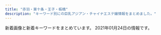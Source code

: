 ```yaml
---
title: "赤羽・東十条・王子・板橋"
description: "キーワード別にの巨乳アジアン・チャイナエステ嬢情報をまとめました。"
---
```


新着画像と新着キーワードをまとめています。
2021年01月24日の情報です。

<DmmAffiliateIns />
<KeywordTable
  shops={
    [
    {
        "keywords": {},
        "station": "JR\u8d64\u7fbd\u99c5\u5357\u53e3",
        "name": "Flower",
        "img_links": [
            "http://flower.este88.com/i/images/access6.jpg",
            "http://flower.este88.com/i/images/access7.jpg",
            "http://flower.este88.com/gals/erika1.jpg",
            "http://flower.este88.com/images/kp01.jpg",
            "http://flower.este88.com/i/images/access2.jpg",
            "http://flower.este88.com/gals/moe1.jpg",
            "http://flower.este88.com/gals/riri1.jpg",
            "http://flower.este88.com/gals/emi1.jpg",
            "http://flower.este88.com/images/m05.jpg",
            "http://flower.este88.com/images/m01.jpg",
            "http://flower.este88.com/images/img1.jpg",
            "http://flower.este88.com/images/dot.png",
            "http://flower.este88.com/images/m02.jpg",
            "http://flower.este88.com/i/images/access3.jpg",
            "http://flower.este88.com/gals/yuuna1.jpg",
            "http://flower.este88.com/images/m03.jpg",
            "http://flower.este88.com/i/images/access1.jpg",
            "http://flower.este88.com/images/m04.jpg",
            "http://flower.este88.com/i/images/access5.jpg",
            "http://flower.este88.com/gals/haruka1.jpg",
            "http://flower.este88.com/i/images/access4.jpg"
        ],
        "url": "http://flower.este88.com/"
    },
    {
        "url": "https://higashijujo-mensesthe.com/",
        "img_links": [
            "https://higashijujo-mensesthe.com/staff/kimi-s1.jpg",
            "https://higashijujo-mensesthe.com/images/main-sp.jpg",
            "https://higashijujo-mensesthe.com/2019/08/22/runa-s1.jpg",
            "https://higashijujo-mensesthe.com/room/room-l2.jpg",
            "https://higashijujo-mensesthe.com/menu/friend.png",
            "https://higashijujo-mensesthe.com/images/main1.jpg",
            "https://higashijujo-mensesthe.com/2019/08/23/satomi-s1.jpg",
            "https://higashijujo-mensesthe.com/room/esthe3.jpg",
            "https://higashijujo-mensesthe.com/staff/lime-l1.jpg",
            "https://higashijujo-mensesthe.com/images/footer-l.png",
            "https://higashijujo-mensesthe.com/menu/info.png",
            "https://higashijujo-mensesthe.com/button/home.png",
            "https://higashijujo-mensesthe.com/images/camp.jpg",
            "https://higashijujo-mensesthe.com/button/staff.png",
            "https://higashijujo-mensesthe.com/room/esthe1.jpg",
            "https://higashijujo-mensesthe.com/2019/10/21/rika-s1.jpg",
            "https://higashijujo-mensesthe.com/icon/line.png",
            "https://higashijujo-mensesthe.com/icon/twitter.png",
            "https://higashijujo-mensesthe.com/images/footer-r.png",
            "https://higashijujo-mensesthe.com/room/room-l3.jpg",
            "https://higashijujo-mensesthe.com/room/esthe2.jpg",
            "https://higashijujo-mensesthe.com/room/room-l4.jpg",
            "https://higashijujo-mensesthe.com/images/flower.png",
            "https://higashijujo-mensesthe.com/menu/gallery.png",
            "https://higashijujo-mensesthe.com/2020/02/29/lime-s1.jpg",
            "https://higashijujo-mensesthe.com/staff/runa-s1.jpg",
            "https://higashijujo-mensesthe.com/staff/rika-s1.jpg",
            "https://higashijujo-mensesthe.com/2019/08/10/kimi-s1.jpg",
            "https://higashijujo-mensesthe.com/staff/lime-s1.jpg",
            "https://higashijujo-mensesthe.com/staff/kimi-l1.jpg",
            "https://higashijujo-mensesthe.com/button/blog.png",
            "https://higashijujo-mensesthe.com/menu/home.png",
            "https://higashijujo-mensesthe.com/staff/satomi-l1.jpg",
            "https://higashijujo-mensesthe.com/images/header3.png",
            "https://higashijujo-mensesthe.com/images/qrcode.png",
            "https://higashijujo-mensesthe.com/images/clear.png",
            "https://higashijujo-mensesthe.com/room/room-l1.jpg",
            "https://higashijujo-mensesthe.com/icon/facebook.png",
            "https://higashijujo-mensesthe.com/staff/rika-l1.jpg",
            "https://higashijujo-mensesthe.com/icon/yelp.png",
            "https://higashijujo-mensesthe.com/staff/runa-l1.jpg",
            "https://higashijujo-mensesthe.com/staff/satomi-s1.jpg",
            "https://higashijujo-mensesthe.com/staff/kimi-l2.jpg",
            "https://higashijujo-mensesthe.com/staff/kimi-s2.jpg",
            "https://higashijujo-mensesthe.com/menu/blog.png"
        ],
        "keywords": {},
        "name": "Love Sea",
        "station": "JR\u6771\u5341\u6761\u99c5\u5317\u53e3"
    },
    {
        "name": "GOOD TIME",
        "station": "\u8d64\u7fbd\u5ca9\u6df5\u99c52\u756a\u51fa\u53e3",
        "keywords": {
            "D": 4,
            "87": 4
        },
        "url": "http://www.goodtime.iesjp.com/",
        "img_links": [
            "http://www.goodtime.iesjp.com/images/m-yejiao.jpg",
            "http://www.goodtime.iesjp.com/images/m-top-right04.jpg",
            "http://www.goodtime.iesjp.com/photo_news/upimg/39901600bd6533312b_0.jpg",
            "http://www.goodtime.iesjp.com/images/m-top-right02.jpg",
            "http://www.goodtime.iesjp.com/images/m-top-right03.jpg",
            "http://www.goodtime.iesjp.com/images/m-top-right01.jpg",
            "http://www.goodtime.iesjp.com/images/top-left01.jpg",
            "http://www.goodtime.iesjp.com/images/m-head.jpg",
            "http://www.goodtime.iesjp.com/images/m-top03.jpg",
            "http://www.goodtime.iesjp.com/images/m-left.jpg",
            "http://www.goodtime.iesjp.com/files/003.jpg",
            "http://www.goodtime.iesjp.com/files/002.jpg",
            "http://www.goodtime.iesjp.com/images/m-top02.jpg",
            "http://www.goodtime.iesjp.com/images/call.png",
            "http://www.goodtime.iesjp.com/images/m-right.jpg"
        ]
    },
    {
        "img_links": [
            "http://ka-en.work/img/botton4.jpg",
            "http://ka-en.work/sp/img/info.jpg",
            "http://ka-en.work/sp/img/t-t.jpg",
            "http://ka-en.work/img/st3.jpg",
            "http://ka-en.work/img/st2.jpg",
            "http://ka-en.work/sp/img/st9.jpg",
            "http://ka-en.work/sp/img/st6.jpg",
            "http://ka-en.work/img/s2.jpg",
            "http://ka-en.work/img/st8.jpg",
            "http://ka-en.work/sp/img/acc5.jpg",
            "http://ka-en.work/img/st7.jpg",
            "http://ka-en.work/sp/img/st8.jpg",
            "http://ka-en.work/sp/img/acc3.jpg",
            "http://ka-en.work/sp/img/cam.jpg",
            "http://ka-en.work/img/botton6.jpg",
            "http://ka-en.work/img/botton.jpg",
            "http://ka-en.work/img/foot.jpg",
            "http://ka-en.work/img/s10.jpg",
            "http://ka-en.work/sp/img/t-s.jpg",
            "http://ka-en.work/img/fla-3.jpg",
            "http://ka-en.work/img/acc5.jpg",
            "http://ka-en.work/sp/img/add.jpg",
            "http://ka-en.work/sp/img/st10.jpg",
            "http://ka-en.work/sp/img/t-r.jpg",
            "http://ka-en.work/sp/img/st4.jpg",
            "http://ka-en.work/img/acc3.jpg",
            "http://ka-en.work/img/acc1.jpg",
            "http://ka-en.work/img/botton2.jpg",
            "http://ka-en.work/sp/img/time.jpg",
            "http://ka-en.work/sp/img/st2.jpg",
            "http://ka-en.work/img/botton5.jpg",
            "http://ka-en.work/sp/img/st3.jpg",
            "http://ka-en.work/sp/img/t-a.jpg",
            "http://ka-en.work/sp/img/tit.jpg",
            "http://ka-en.work/sp/img/sys.jpg",
            "http://ka-en.work/sp/img/acc4.jpg",
            "http://ka-en.work/sp/img/p-6.jpg",
            "http://ka-en.work/sp/img/tel.jpg",
            "http://ka-en.work/img/mo.png",
            "http://ka-en.work/img/s6.jpg",
            "http://ka-en.work/sp/img/botton.jpg",
            "http://ka-en.work/sp/img/st1.jpg",
            "http://ka-en.work/img/st9.jpg",
            "http://ka-en.work/sp/img/p-10.jpg",
            "http://ka-en.work/sp/img/t-o.jpg",
            "http://ka-en.work/img/st1.jpg",
            "http://ka-en.work/img/acc4.jpg",
            "http://ka-en.work/img/botton3.jpg",
            "http://ka-en.work/img/head.jpg",
            "http://ka-en.work/sp/img/pic.jpg",
            "http://ka-en.work/sp/img/pc.jpg",
            "http://ka-en.work/img/fla-2.jpg",
            "http://ka-en.work/sp/img/acc1.jpg",
            "http://ka-en.work/img/acc2.jpg",
            "http://ka-en.work/img/s4.jpg",
            "http://ka-en.work/sp/img/st7.jpg",
            "http://ka-en.work/sp/img/acc2.jpg",
            "http://ka-en.work/img/s9.jpg",
            "http://ka-en.work/sp/img/kanban.jpg",
            "http://ka-en.work/img/s7.jpg",
            "http://ka-en.work/img/s3.jpg",
            "http://ka-en.work/img/st6.jpg",
            "http://ka-en.work/img/fla-1.jpg",
            "http://ka-en.work/img/st10.jpg",
            "http://ka-en.work/img/st4.jpg",
            "http://ka-en.work/sp/img/p-9.jpg",
            "http://ka-en.work/img/kanban.jpg"
        ],
        "station": "JR\u8d64\u7fbd\u99c5\u6771\u53e3",
        "url": "http://ka-en.work/",
        "keywords": {
            "85": 12,
            "87": 1,
            "E": 3,
            "D": 5,
            "88": 2,
            "86": 2,
            "C": 17,
            "84": 1
        },
        "name": "\u83ef\u8276"
    },
    {
        "station": "\u84ee\u6839\u99c5\u6771\u53e3",
        "name": "\u6771\u6d0b\u30de\u30c3\u30b5\u30fc\u30b8\u96c5",
        "img_links": [
            "http://www.iyashinotabi.xyz/images/top/t5.jpg",
            "http://www.iyashinotabi.xyz/images/images/index-ie_11_01.jpg",
            "http://www.iyashinotabi.xyz/images/index-ie_18.jpg",
            "http://www.iyashinotabi.xyz/images/nav/nav-job.jpg",
            "http://www.iyashinotabi.xyz/images/images/sys_06.jpg",
            "http://www.iyashinotabi.xyz/images/index-ie_22.jpg",
            "http://www.iyashinotabi.xyz/images/shop/01.jpg",
            "http://www.iyashinotabi.xyz/images/staff/yumi.jpg",
            "http://www.iyashinotabi.xyz/images/shop/02.jpg",
            "http://www.iyashinotabi.xyz/images/index-ie_10.jpg",
            "http://www.iyashinotabi.xyz/images/nav/nav-sys.jpg",
            "http://www.iyashinotabi.xyz/images/top/t6.jpg",
            "http://www.iyashinotabi.xyz/images/staff/aya.jpg",
            "http://www.iyashinotabi.xyz/images/images/index-ie_11_04.jpg",
            "http://www.iyashinotabi.xyz/images/shop/03.jpg",
            "http://www.iyashinotabi.xyz/images/nav/nav-staff.jpg",
            "http://www.iyashinotabi.xyz/images/index-ie_04.jpg",
            "http://www.iyashinotabi.xyz/images/index-ie_20.jpg",
            "http://www.iyashinotabi.xyz/images/top/t1.jpg",
            "http://www.iyashinotabi.xyz/images/index-ie_23.jpg",
            "http://www.iyashinotabi.xyz/images/images/sys_05.jpg",
            "http://www.iyashinotabi.xyz/images/staff/mika.jpg"
        ],
        "keywords": {},
        "url": "http://www.iyashinotabi.xyz/"
    },
    {
        "url": "http://prince.tyo.cm/",
        "keywords": {
            "C": 9,
            "86": 18,
            "D": 63,
            "83": 9,
            "85": 45
        },
        "img_links": [
            "http://prince.tyo.cm/images/top.jpg",
            "http://prince.tyo.cm/images/room2.jpg",
            "http://prince.tyo.cm/images/s_cautions.jpg",
            "http://prince.tyo.cm/images/s_staff.jpg",
            "http://prince.tyo.cm/images/s_info.jpg",
            "http://prince.tyo.cm/photos/sites/76/2020/10/2020101906110056.jpg",
            "http://prince.tyo.cm/photos/sites/76/2021/01/2021010702590295.jpg",
            "http://prince.tyo.cm/photos/sites/76/2020/10/2020101906110117.jpg",
            "http://prince.tyo.cm/images/s_pick.jpg",
            "http://prince.tyo.cm/photos/sites/76/2021/01/2021010702590356.jpg",
            "http://prince.tyo.cm/photos/sites/76/2020/10/2020101906110145.jpg",
            "http://prince.tyo.cm/photos/sites/76/2021/01/2021010702590166.jpg",
            "http://prince.tyo.cm/images/s_news.jpg",
            "http://prince.tyo.cm/images/mobile.jpg",
            "http://prince.tyo.cm/images/info.jpg",
            "http://prince.tyo.cm/photos/sites/76/2020/10/2020101906110029.jpg",
            "http://prince.tyo.cm/photos/sites/76/2021/01/2021010702590285.jpg",
            "http://prince.tyo.cm/images/room3.jpg",
            "http://prince.tyo.cm/images/room4.jpg",
            "http://prince.tyo.cm/images/room1.jpg"
        ],
        "name": "\u30d7\u30ea\u30f3\u30b9",
        "station": "JR\u738b\u5b50\u99c5\u5317\u53e3"
    },
    {
        "img_links": [
            "http://www.crossu.xyz/templets/default/picture/rec1.png",
            "http://www.crossu.xyz/uploads/190924/1-1Z9241056212J.jpg",
            "http://www.crossu.xyz/uploads/180620/1-1P62010193X63.jpg",
            "http://www.crossu.xyz/templets/default/picture/staff_t.jpg",
            "http://www.crossu.xyz/uploads/181211/1-1Q2111433162D.jpg",
            "http://www.crossu.xyz/uploads/191119/1-19111915043V27.jpg",
            "http://www.crossu.xyz/uploads/200528/1-20052Q52142229.jpg",
            "http://www.crossu.xyz/uploads/180621/1-1P621101232H4.jpg",
            "http://www.crossu.xyz/templets/default/picture/interior_t.jpg",
            "http://www.crossu.xyz/uploads/180620/1-1P62010154K00.png",
            "http://www.crossu.xyz/uploads/191129/1-19112914393CK.jpg",
            "http://www.crossu.xyz/templets/default/picture/head.jpg",
            "http://www.crossu.xyz/templets/default/picture/news.jpg",
            "http://www.crossu.xyz/uploads/allimg/180620/1-1P6201013133b.jpg"
        ],
        "station": "JR\u738b\u5b50\u99c5\u5317\u53e3",
        "url": "http://www.crossu.xyz/",
        "name": "\u685c\u306e\u604b",
        "keywords": {
            "\u30bb\u30af\u30b7\u30fc": 5
        }
    },
    {
        "url": "http://tenpo5.iest.info/",
        "img_links": [
            "http://tenpo5.iest.info/photos/sites/28/2020/10/2020101301474624.jpg",
            "http://tenpo5.iest.info/photos/sites/28/2020/09/2020092801272363.jpg",
            "http://tenpo5.iest.info/images/acc6.jpg",
            "http://tenpo5.iest.info/photos/sites/28/2020/08/2020082006012320.jpg",
            "http://tenpo5.iest.info/images/info.jpg",
            "http://tenpo5.iest.info/images/acc1.jpg",
            "http://tenpo5.iest.info/images/mobile.jpg",
            "http://tenpo5.iest.info/images/room2.jpg",
            "http://tenpo5.iest.info/images/s3.jpg",
            "http://tenpo5.iest.info/images/room6.jpg",
            "http://tenpo5.iest.info/images/s_news.jpg",
            "http://tenpo5.iest.info/photos/sites/28/2020/08/2020082006021860.jpg",
            "http://tenpo5.iest.info/images/acc2.jpg",
            "http://tenpo5.iest.info/images/top.jpg",
            "http://tenpo5.iest.info/images/info2.jpg",
            "http://tenpo5.iest.info/images/room4.jpg",
            "http://tenpo5.iest.info/images/s1.jpg",
            "http://tenpo5.iest.info/images/acc3.jpg",
            "http://tenpo5.iest.info/images/room1.jpg",
            "http://tenpo5.iest.info/images/room3.jpg",
            "http://tenpo5.iest.info/images/acc5.jpg",
            "http://tenpo5.iest.info/images/acc4.jpg",
            "http://tenpo5.iest.info/photos/sites/28/2020/08/2020082006024737.jpg",
            "http://tenpo5.iest.info/images/room7.jpg",
            "http://tenpo5.iest.info/photos/sites/28/2020/08/2020082006010721.jpg"
        ],
        "station": "JR\u738b\u5b50\u99c5\u5317\u53e3",
        "keywords": {
            "87": 14,
            "83": 7,
            "86": 14,
            "D": 35,
            "E": 7,
            "85": 7
        },
        "name": "\u3084\u3059\u3089\u304e"
    },
    {
        "station": "JR\u8d64\u7fbd\u99c5\u5357\u6539\u672d\u53e3(\u6771)",
        "url": "http://esthe-japan.work/flower/",
        "img_links": [
            "http://esthe-japan.work/flower/upload/202004/1588153474.png"
        ],
        "name": "FLOWER",
        "keywords": {
            "89": 3,
            "87": 3,
            "88": 3,
            "\u30bb\u30af\u30b7\u30fc": 6,
            "98": 1
        }
    },
    {
        "img_links": [
            "http://kissyourelax.xyz/uploads/190802/1-1ZP20P930U4.jpg",
            "http://kissyourelax.xyz/uploads/200929/1-200929125H1111.jpg",
            "http://kissyourelax.xyz/uploads/200812/1-200Q2125423452.jpg",
            "http://kissyourelax.xyz/uploads/191129/1-191129154603T5.jpg",
            "http://kissyourelax.xyz/uploads/190422/1-1Z42214343N22.jpg",
            "http://kissyourelax.xyz/uploads/190422/1-1Z422143352a6.jpg",
            "http://kissyourelax.xyz/uploads/190920/1-1Z9200Z645220.jpg",
            "http://kissyourelax.xyz/uploads/190712/1-1ZG2111F3448.jpg",
            "http://kissyourelax.xyz/uploads/190514/1-1Z5140R02A31.jpg",
            "http://kissyourelax.xyz/uploads/190426/1-1Z4261G221600.jpg",
            "http://kissyourelax.xyz/uploads/191213/1-1912131550052E.jpg",
            "http://kissyourelax.xyz/uploads/190625/1-1Z625203Q3N2.jpg",
            "http://kissyourelax.xyz/uploads/190422/1-1Z422144244F3.jpg",
            "http://kissyourelax.xyz/uploads/191213/1-19121315493M58.jpg",
            "http://kissyourelax.xyz/uploads/190426/1-1Z4261G1591I.jpg",
            "http://kissyourelax.xyz/img/s0.png",
            "http://kissyourelax.xyz/uploads/190802/1-1ZP20P91YN.jpg",
            "http://kissyourelax.xyz/uploads/200812/1-200Q212540D24.jpg",
            "http://kissyourelax.xyz/uploads/190712/1-1ZG2111A3147.jpg",
            "http://kissyourelax.xyz/uploads/200929/1-200929125F62K.jpg",
            "http://kissyourelax.xyz/uploads/190625/1-1Z625204313L6.jpg",
            "http://kissyourelax.xyz/uploads/190514/1-1Z5140R044351.jpg",
            "http://kissyourelax.xyz/uploads/190426/1-1Z4261G229208.jpg",
            "http://kissyourelax.xyz/img/botton.jpg"
        ],
        "keywords": {},
        "name": "Kiss you",
        "station": "JR\u8d64\u7fbd\u99c5",
        "url": "http://kissyourelax.xyz/"
    },
    {
        "name": "\u30c0\u30fc\u30ea\u30f3",
        "station": "JR\u8d64\u7fbd\u99c5\u6771\u53e3",
        "img_links": [
            "http://angel-aroma.net/img/sta2.jpg",
            "http://angel-aroma.net/img/m3.jpg",
            "http://angel-aroma.net/img/top.jpg",
            "http://angel-aroma.net/img/m30.jpg",
            "http://angel-aroma.net/img/m2.jpg",
            "http://angel-aroma.net/img/sta6.jpg",
            "http://angel-aroma.net/img/m6.jpg",
            "http://angel-aroma.net/img/sta5.jpg",
            "http://angel-aroma.net/img/m10.jpg",
            "http://angel-aroma.net/img/m4.jpg",
            "http://angel-aroma.net/img/m20.jpg",
            "http://angel-aroma.net/img/stafft.jpg",
            "http://angel-aroma.net/img/m5.jpg",
            "http://angel-aroma.net/img/no.png",
            "http://angel-aroma.net/img/qr.jpg",
            "http://angel-aroma.net/img/m1.jpg",
            "http://angel-aroma.net/img/sta3.jpg",
            "http://angel-aroma.net/img/sta1.jpg"
        ],
        "url": "http://angel-aroma.net/",
        "keywords": {
            "86": 4,
            "84": 2,
            "82": 2,
            "87": 2
        }
    },
    {
        "img_links": [
            "http://www.cocosia.work/img/concept_sp.jpg",
            "http://www.cocosia.work/staff/yuyu1.jpg",
            "http://www.cocosia.work/staff/hina1.jpg",
            "http://www.cocosia.work/staff/rea1.jpg",
            "http://www.cocosia.work/staff/rea.jpg",
            "http://www.cocosia.work/staff/mika.jpg",
            "http://www.cocosia.work/img/int2.jpg",
            "http://www.cocosia.work/staff/riya.jpg",
            "http://www.cocosia.work/img/int3.jpg",
            "http://www.cocosia.work/staff/mika1.jpg",
            "http://www.cocosia.work/img/bn_howto_sp.jpg",
            "http://www.cocosia.work/img/bn_contact_sp.jpg",
            "http://www.cocosia.work/img/int2_sp.jpg",
            "http://www.cocosia.work/img/int1.jpg",
            "http://www.cocosia.work/img/i_tel.png",
            "http://www.cocosia.work/img/concept.jpg",
            "http://www.cocosia.work/img/bn_howto.jpg",
            "http://www.cocosia.work/staff/riya1.jpg",
            "http://www.cocosia.work/img/int1_sp.jpg",
            "http://www.cocosia.work/staff/hina.jpg",
            "http://www.cocosia.work/img/header_info.png",
            "http://www.cocosia.work/img/bn_contact.jpg",
            "http://www.cocosia.work/img/int3_sp.jpg",
            "http://www.cocosia.work/staff/mao1.jpg",
            "http://www.cocosia.work/staff/mao.jpg",
            "http://www.cocosia.work/staff/yuyu.jpg"
        ],
        "name": "Cocosia \uff5e\u30b3\u30b3\u30b7\u30a2\uff5e",
        "url": "http://www.cocosia.work/",
        "keywords": {
            "86": 8,
            "C": 15,
            "87": 6,
            "E": 6,
            "D": 10,
            "85": 2
        },
        "station": "JR\u8d64\u7fbd\u99c5\u897f\u53e3"
    },
    {
        "url": "http://www.e-baby.work/",
        "name": "\u30a2\u30a4\u30ea\u30b9",
        "img_links": [
            "http://www.e-baby.work/img/all/icon2.png",
            "http://www.e-baby.work/staff/rina1.jpg",
            "http://www.e-baby.work/staff/haru1.jpg",
            "http://www.e-baby.work/staff/yuka1.jpg",
            "http://www.e-baby.work/staff/karenc.jpg",
            "http://www.e-baby.work/staff/karen1.jpg",
            "http://www.e-baby.work/img/all/loader.png",
            "http://www.e-baby.work/staff/maya1.jpg"
        ],
        "station": "JR\u8d64\u7fbd\u99c5\u6771\u53e3",
        "keywords": {
            "87": 1,
            "85": 1,
            "D": 2,
            "86": 1,
            "C": 1,
            "84": 1,
            "E": 2,
            "89": 1
        }
    },
    {
        "url": "http://shanshan-esthe.com/",
        "keywords": {
            "D": 2,
            "86": 2
        },
        "station": "JR\u6771\u5341\u6761\u99c5\u5317\u53e3",
        "name": "\u9999\u9999",
        "img_links": [
            "http://shanshan-esthe.com/img/sta0.jpg",
            "http://shanshan-esthe.com/img/st14.jpg",
            "http://shanshan-esthe.com/img/st16.jpg",
            "http://shanshan-esthe.com/img/sta14.jpg",
            "http://shanshan-esthe.com/img/no.png"
        ]
    },
    {
        "name": "Last Paradise \uff5e\u30e9\u30b9\u30c8\u30d1\u30e9\u30c0\u30a4\u30b9\uff5e",
        "img_links": [
            "http://lastpara.net/image/cast/cast_265_1_l.jpg",
            "http://lastpara.net/image/cast/cast_262_1_l.jpg",
            "http://lastpara.net/image/cast/cast_265_1_s.jpg",
            "http://lastpara.net/image/cast/cast_259_1_l.jpg",
            "http://lastpara.net/image/cast/cast_287_1_l.jpg",
            "http://lastpara.net/image/cast/cast_286_1_l.jpg",
            "http://lastpara.net/img/recuit.png",
            "http://lastpara.net/image/cast/cast_256_1_l.jpg",
            "http://lastpara.net/image/cast/cast_259_1_s.jpg",
            "http://lastpara.net/image/cast/cast_255_1_l.jpg",
            "http://lastpara.net/image/cast/cast_263_1_s.jpg",
            "http://lastpara.net/img/event/camp_top_02.jpg",
            "http://lastpara.net/image/cast/cast_261_1_l.jpg",
            "http://lastpara.net/img/news-ttl.jpg",
            "http://lastpara.net/image/cast/cast_256_1_s.jpg",
            "http://lastpara.net/image/cast/cast_263_1_l.jpg",
            "http://lastpara.net/image/cast/cast_287_1_s.jpg",
            "http://lastpara.net/image/cast/cast_286_1_s.jpg"
        ],
        "url": "http://lastpara.net/",
        "station": "JR\u8d64\u7fbd\u99c5\u5357\u53e3",
        "keywords": {
            "84": 4,
            "85": 9,
            "86": 4,
            "90": 2
        }
    },
    {
        "name": "Only one \uff5e\u30aa\u30f3\u30ea\u30fc\u30ef\u30f3\uff5e",
        "station": "JR\u8d64\u7fbd\u99c5\u5357\u53e3",
        "img_links": [
            "http://www.roserelaxation.info/upload/202007/thumb_dis/1594636322.jpg",
            "http://www.roserelaxation.info/upload/images/20170706_091357.jpg",
            "http://www.roserelaxation.info/upload/202007/1594636355.jpg",
            "http://www.roserelaxation.info/upload/202007/1594636246.jpg",
            "http://www.roserelaxation.info/upload/201801/thumb_dis/1517150493.jpg",
            "http://www.roserelaxation.info/upload/201807/1531195952.jpg",
            "http://www.roserelaxation.info/upload/202007/thumb/1594636246.jpg",
            "http://www.roserelaxation.info/upload/images/20170613_104732.jpg",
            "http://www.roserelaxation.info/upload/201807/1531195547.jpg",
            "http://www.roserelaxation.info/upload/201808/thumb_dis/1535596152.jpg",
            "http://www.roserelaxation.info/upload/201708/1502280972.jpg",
            "http://www.roserelaxation.info/upload/201801/1517150493.jpg",
            "http://www.roserelaxation.info/upload/201801/thumb/1517150493.jpg",
            "http://www.roserelaxation.info/upload/202007/thumb/1594636684.jpg",
            "http://www.roserelaxation.info/upload/201807/thumb/1531195547.jpg",
            "http://www.roserelaxation.info/upload/201807/thumb_dis/1531197286.jpg",
            "http://www.roserelaxation.info/upload/201707/1499300573.jpg",
            "http://www.roserelaxation.info/upload/201807/thumb_dis/1531195952.jpg",
            "http://www.roserelaxation.info/upload/images/20171206_133002.jpg",
            "http://www.roserelaxation.info/upload/images/20171206_132823.jpg",
            "http://www.roserelaxation.info/upload/201712/1512155748.jpg",
            "http://www.roserelaxation.info/upload/images/20171214_032900.jpg",
            "http://www.roserelaxation.info/upload/202007/1594636684.jpg",
            "http://www.roserelaxation.info/upload/201807/1531197286.jpg",
            "http://www.roserelaxation.info/upload/201708/thumb_dis/1502280972.jpg",
            "http://www.roserelaxation.info/upload/201807/thumb_dis/1531195547.jpg",
            "http://www.roserelaxation.info/upload/202007/thumb/1594636355.jpg",
            "http://www.roserelaxation.info/upload/202007/thumb_dis/1594636684.jpg",
            "http://www.roserelaxation.info/upload/images/20170525_102731.jpg",
            "http://www.roserelaxation.info/upload/201807/thumb/1531195952.jpg",
            "http://www.roserelaxation.info/upload/201712/thumb_dis/1512155748.jpg",
            "http://www.roserelaxation.info/upload/202007/thumb_dis/1594636246.jpg",
            "http://www.roserelaxation.info/upload/202008/1598846272.jpg",
            "http://www.roserelaxation.info/upload/images/20171206_132851.jpg",
            "http://www.roserelaxation.info/upload/images/20171206_132919.jpg",
            "http://www.roserelaxation.info/upload/202007/thumb_dis/1594636355.jpg",
            "http://www.roserelaxation.info/upload/201712/thumb/1512155748.jpg"
        ],
        "keywords": {},
        "url": "http://www.roserelaxation.info/"
    },
    {
        "keywords": {
            "D": 36,
            "88": 12,
            "86": 18,
            "85": 6
        },
        "url": "https://yumego.tyo.cm/",
        "name": "\u5922\u3054",
        "station": "JR\u5341\u6761\u99c5\u5357\u53e3",
        "img_links": [
            "https://yumego.tyo.cm/images/sp_top.jpg",
            "https://yumego.tyo.cm/images/sp_tit_therapist.png",
            "https://yumego.tyo.cm/images/tit_new.png",
            "https://yumego.tyo.cm/images/sp_tit_staff02.png",
            "https://yumego.tyo.cm/photos/sites/83/2020/12/2020120610415197.jpg",
            "https://yumego.tyo.cm/images/tit_twitter.png",
            "https://yumego.tyo.cm/images/sp_tit_twitter.png",
            "https://yumego.tyo.cm/images/room4.jpg",
            "https://yumego.tyo.cm/photos/sites/83/2020/12/2020120802122351.jpg",
            "https://yumego.tyo.cm/images/room1.jpg",
            "https://yumego.tyo.cm/images/tit_staff02.png",
            "https://yumego.tyo.cm/images/room2.jpg",
            "https://yumego.tyo.cm/images/top.jpg",
            "https://yumego.tyo.cm/photos/sites/83/2020/12/2020120610415351.jpg",
            "https://yumego.tyo.cm/photos/sites/83/2020/12/2020120108205259.jpg",
            "https://yumego.tyo.cm/images/sp_tit_new.png",
            "https://yumego.tyo.cm/images/tit_staff01.png",
            "https://yumego.tyo.cm/photos/sites/83/2020/12/2020120610415359.jpg",
            "https://yumego.tyo.cm/photos/sites/83/2020/12/2020120108205393.jpg",
            "https://yumego.tyo.cm/photos/sites/83/2020/12/2020120802122165.jpg",
            "https://yumego.tyo.cm/images/img_tel.png",
            "https://yumego.tyo.cm/images/sp_tit_staff01.png",
            "https://yumego.tyo.cm/photos/sites/83/2020/12/2020120610415227.jpg",
            "https://yumego.tyo.cm/images/room3.jpg",
            "https://yumego.tyo.cm/images/maining.jpg",
            "https://yumego.tyo.cm/images/tit_therapist.png",
            "https://yumego.tyo.cm/photos/sites/83/2020/12/2020120108205582.jpg"
        ]
    },
    {
        "img_links": [
            "http://oji.pink/images/1.png",
            "http://oji.pink/images/top.jpg",
            "http://oji.pink/images/g7.jpg",
            "http://oji.pink/images/zi_staff.png",
            "http://oji.pink/images/g5.jpg",
            "http://oji.pink/images/g1.jpg",
            "http://oji.pink/images/mobile.jpg",
            "http://oji.pink/images/r2.jpg",
            "http://oji.pink/images/g2.jpg",
            "http://oji.pink/images/g0.jpg",
            "http://oji.pink/images/yuki.jpg",
            "http://oji.pink/images/3.png",
            "http://oji.pink/images/zi_link.png",
            "http://oji.pink/images/new1.jpg",
            "http://oji.pink/images/r3.jpg",
            "http://oji.pink/images/r4.jpg",
            "http://oji.pink/images/aki.jpg",
            "http://oji.pink/images/r1.jpg"
        ],
        "station": "JR\u738b\u5b50\u99c5\u5317\u53e3",
        "url": "http://oji.pink/",
        "name": "\u7f8e\u5065",
        "keywords": {
            "C": 15
        }
    },
    {
        "keywords": {
            "86": 1,
            "87": 4,
            "D": 5
        },
        "img_links": [
            "http://www.darling.esjp.info/img/tel.png",
            "http://www.darling.esjp.info/img/nav-004.png",
            "http://www.darling.esjp.info/files/001.jpg",
            "http://www.darling.esjp.info/files/008.jpg",
            "http://www.darling.esjp.info/files/002.jpg",
            "http://www.darling.esjp.info/files/003.jpg",
            "http://www.darling.esjp.info/img/nav-005.png",
            "http://www.darling.esjp.info/img/stt.jpg",
            "http://www.darling.esjp.info/img/nav-006.png",
            "http://www.darling.esjp.info/img/stb.jpg",
            "http://www.darling.esjp.info/img/nav-003.png",
            "http://www.darling.esjp.info/img/top01.png",
            "http://www.darling.esjp.info/files/007.jpg",
            "http://www.darling.esjp.info/img/nav-002.png",
            "http://www.darling.esjp.info/img/nav-001.png"
        ],
        "name": "Darling \uff5e\u30c0\u30fc\u30ea\u30f3\uff5e",
        "url": "http://www.darling.esjp.info/",
        "station": "JR\u8d64\u7fbd\u99c5\u5357\u53e3"
    },
    {
        "name": "\u521d\u604b",
        "url": "http://hatsukoi.ests.jp/",
        "station": "JR\u738b\u5b50\u99c5\u4e2d\u592e\u53e3",
        "img_links": [
            "http://hatsukoi.ests.jp/images/mobile.jpg",
            "http://hatsukoi.ests.jp/images/room2.jpg",
            "http://hatsukoi.ests.jp/images/s_staff.png",
            "http://hatsukoi.ests.jp/images/top.png",
            "http://hatsukoi.ests.jp/images/room5.jpg",
            "http://hatsukoi.ests.jp/photos/sites/14/2020/06/2020060307190715.jpg",
            "http://hatsukoi.ests.jp/photos/sites/14/2020/06/2020060307164866.jpg",
            "http://hatsukoi.ests.jp/images/s_link.png",
            "http://hatsukoi.ests.jp/photos/sites/14/2020/06/2020060307182168.jpg",
            "http://hatsukoi.ests.jp/images/news.png",
            "http://hatsukoi.ests.jp/photos/sites/14/2020/06/2020060307155229.jpg",
            "http://hatsukoi.ests.jp/images/room3.jpg",
            "http://hatsukoi.ests.jp/images/a3.jpg",
            "http://hatsukoi.ests.jp/photos/sites/14/2020/06/2020060307090565.jpg",
            "http://hatsukoi.ests.jp/images/a2.jpg",
            "http://hatsukoi.ests.jp/photos/sites/14/2020/06/2020060307150117.jpg",
            "http://hatsukoi.ests.jp/images/a1.jpg",
            "http://hatsukoi.ests.jp/photos/sites/14/2020/06/2020060307124296.jpg",
            "http://hatsukoi.ests.jp/images/nei_bj1.png",
            "http://hatsukoi.ests.jp/images/room1.jpg",
            "http://hatsukoi.ests.jp/photos/sites/14/2020/06/2020060307173696.jpg",
            "http://hatsukoi.ests.jp/images/end.png",
            "http://hatsukoi.ests.jp/photos/sites/14/2020/06/2020060307094856.jpg",
            "http://hatsukoi.ests.jp/images/room4.jpg"
        ],
        "keywords": {
            "86": 2,
            "E": 2,
            "85": 2,
            "D": 7,
            "87": 5
        }
    }
]
}
/>
<DmmAffiliateScript />

